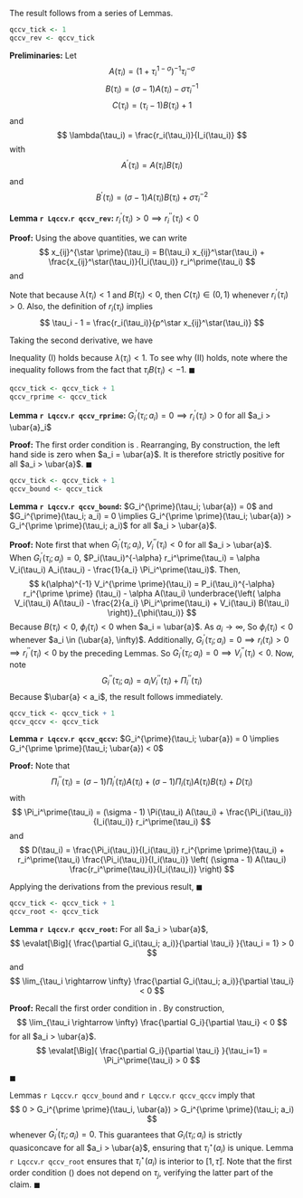 The result follows from a series of Lemmas.

```r
qccv_tick <- 1
qccv_rev <- qccv_tick
```

**Preliminaries:** Let
$$
A(\tau_i) = \left( 1 + \tau_i^{1-\sigma} \right)^{-1} \tau_i^{-\sigma}
$$
$$
B(\tau_i) = (\sigma - 1) A(\tau_i) - \sigma \tau_i^{-1}
$$
$$
C(\tau_i) = (\tau_i - 1) B(\tau_i) + 1
$$
and
$$
\lambda(\tau_i) = \frac{r_i(\tau_i)}{I_i(\tau_i)}
$$
with
$$
A^\prime(\tau_i) = A(\tau_i) B(\tau_i)
$$
and
$$
B^\prime(\tau_i) = (\sigma - 1) A(\tau_i) B(\tau_i) + \sigma \tau_i^{-2}
$$

**Lemma `r Lqccv`.`r qccv_rev`:** $r_i^\prime(\tau_i) > 0 \implies r_i^{\prime \prime}(\tau_i) < 0$

**Proof:** Using the above quantities, we can write
$$
x_{ij}^{\star \prime}(\tau_i) = B(\tau_i) x_{ij}^\star(\tau_i) + \frac{x_{ij}^\star(\tau_i)}{I_i(\tau_i)} r_i^\prime(\tau_i)
$$
and 
\begin{align*}
r_i^\prime(\tau_i) &= (\tau_i - 1) p^\star x_{ij}^{\star \prime}(\tau_i) + p^\star x_{ij}^\star(\tau_i) \\
r_i^\prime(\tau_i) &= B(\tau_i) r_i(\tau_i) + \lambda(\tau_i) r_i^\prime(\tau_i) + p^\star x_{ij}^\star(\tau_i) \\
(1 - \lambda(\tau_i)) r_i^\prime(\tau_i) &= B(\tau_i) r_i(\tau_i) + p^\star x_{ij}^\star(\tau_i) \\
(\tau_i - 1) (1 - \lambda(\tau_i)) r_i^\prime(\tau_i) &= (\tau_i - 1) B(\tau_i) r_i(\tau_i) + r_i(\tau_i) \\
(\tau_i - 1) (1 - \lambda(\tau_i)) r_i^\prime(\tau_i) &= r_i(\tau_i) \left( (\tau_i - 1) B(\tau_i) + 1 \right) \\
(\tau_i - 1) (1 - \lambda(\tau_i)) r_i^\prime(\tau_i) &= r_i(\tau_i) C(\tau_i)
\end{align*}

Note that because $\lambda(\tau_i) < 1$ and $B(\tau_i) < 0$, then $C(\tau_i) \in (0, 1)$ whenever $r_i^\prime(\tau_i) > 0$. Also, the definition of $r_i(\tau_i)$ implies
$$
\tau_i - 1 = \frac{r_i(\tau_i)}{p^\star x_{ij}^\star(\tau_i)}
$$

Taking the second derivative, we have
\begin{align*}
(\tau_i - 1) (1 - \lambda(\tau_i)) r_i^{\prime \prime}(\tau_i) =& - \left( (1 - \lambda(\tau_i)) r_i^\prime(\tau_i) - (\tau_i - 1) \lambda^\prime(\tau_i) r_i^\prime(\tau_i) \right) + C(\tau_i) r_i^\prime(\tau_i) + C^\prime(\tau_i) r_i(\tau_i) \\
=& - \left( (1 - \lambda(\tau_i)) r_i^\prime(\tau_i) - (\tau_i - 1) (1 - \lambda(\tau_i)) r_i^\prime(\tau_i)^2 I_i(\tau_i)^{-1} \right) + C(\tau_i) r_i^\prime(\tau_i) + C^\prime(\tau_i) r_i(\tau_i) \\
=& - (1 - \lambda(\tau_i)) r_i^\prime(\tau_i) \left( 1 - (\tau_i - 1) I_i(\tau_i)^{-1} r_i^\prime(\tau_i) \right) + C(\tau_i) r_i^\prime(\tau_i) + C^\prime(\tau_i) r_i(\tau_i) \\
=& - (1 - \lambda(\tau_i)) r_i^\prime(\tau_i) \left( 1 - \lambda(\tau_i) \frac{r_i^\prime(\tau_i)}{p^\star x_{ij}^\star(\tau_i)} \right) + C(\tau_i) r_i^\prime(\tau_i) + C^\prime(\tau_i) r_i(\tau_i) \\
=& - (1 - \lambda(\tau_i)) r_i^\prime(\tau_i) \left( 1 - \lambda(\tau_i) \frac{C(\tau_i)}{(1 - \lambda(\tau_i))} \right) + C(\tau_i) r_i^\prime(\tau_i) + C^\prime(\tau_i) r_i(\tau_i) \\
=& - r_i^\prime(\tau_i) \left( 1 - (1 - C(\tau_i)) \lambda(\tau_i) \right) + C(\tau_i) r_i^\prime(\tau_i) + C^\prime(\tau_i) r_i(\tau_i) \\
=& \underbrace{- r_i^\prime(\tau_i) \left( 1 - (1 - C(\tau_i)) \lambda(\tau_i) \right) + C(\tau_i) r_i^\prime(\tau_i)}_{<0 \text{ (I)}} + \underbrace{C^\prime(\tau_i) r_i(\tau_i)}_{<0 \text{ (II)}}
\end{align*}

Inequality (I) holds because $\lambda(\tau_i) < 1$. To see why (II) holds, note
\begin{align*}
\tau_i C^\prime(\tau_i) &= \tau_i (\tau_i - 1) B^\prime(\tau_i) + \tau_i B(\tau_i) \\
&= (\tau_i - 1) \tau_i \left( (\sigma - 1) A(\tau_i) B(\tau_i) + \sigma \tau_i^{-2} \right) + \tau_i \left( (\sigma - 1) A(\tau_i) - \sigma \tau_i^{-1} \right) \\
&= (\sigma - 1) \tau_i A(\tau_i) \tau_i B(\tau_i) + \sigma - \tau_i B^\prime(\tau_i) + (\sigma - 1) \tau_i A(\tau_i) - \sigma \\
&= (\sigma - 1) \tau_i A(\tau_i) \underbrace{\left( \tau_i B(\tau_i) + 1 \right)}_{<0} - \tau_i B^\prime(\tau_i)
\end{align*}
where the inequality follows from the fact that $\tau_i B(\tau_i) < -1$. $\blacksquare$

```r
qccv_tick <- qccv_tick + 1
qccv_rprime <- qccv_tick
```

**Lemma `r Lqccv`.`r qccv_rprime`:** $G_i^\prime(\tau_i; a_i) = 0 \implies r_i^{\prime}(\tau_i) > 0$ for all $a_i > \ubar{a}_i$

**Proof:** The first order condition is
\begin{equation} \label{eq:Gfoc}
0 = - \alpha a_i V_i(\tau_i) A(\tau_i) + a_i r_i^\prime(\tau_i) P_i(\tau_i)^{-\alpha} + \Pi_i^\prime(\tau_i)
\end{equation}.
Rearranging,
\begin{align*}
\alpha a_i V_i(\tau_i) A(\tau_i) - \Pi_i^\prime(\tau_i) &= a_i r_i^\prime(\tau_i) P_i(\tau_i)^{-\alpha} \\
\underbrace{ \frac{P_i(\tau_i)^\alpha}{a_i} \left( \alpha a_i V_i(\tau_i) A(\tau_i) - \Pi_i^\prime(\tau_i) \right)}_{>0} &= r_i^\prime(\tau_i)
\end{align*}
By construction, the left hand side is zero when $a_i = \ubar{a}$. It is therefore strictly positive for all $a_i > \ubar{a}$. $\blacksquare$

```r
qccv_tick <- qccv_tick + 1
qccv_bound <- qccv_tick
```

**Lemma `r Lqccv`.`r qccv_bound`:** $G_i^{\prime}(\tau_i; \ubar{a}) = 0$ and $G_i^{\prime}(\tau_i; a_i) = 0 \implies G_i^{\prime \prime}(\tau_i; \ubar{a}) > G_i^{\prime \prime}(\tau_i; a_i)$ for all $a_i > \ubar{a}$.

**Proof:** Note first that when $G_i^{\prime}(\tau_i; a_i)$, $V_i^{\prime \prime}(\tau_i) < 0$ for all $a_i > \ubar{a}$. 
\begin{align*}
k(\alpha)^{-1} V_i^{\prime \prime}(\tau_i) &= P_i(\tau_i)^{-\alpha} r_i^{\prime \prime} (\tau_i) - \alpha A(\tau_i) \left( V_i^\prime(\tau_i) + V_i(\tau_i) B(\tau_i) + r_i^\prime(\tau_i) P_i(\tau_i)^{-\alpha} \right) \\
&= P_i(\tau_i)^{-\alpha} r_i^{\prime \prime} (\tau_i) - \alpha A(\tau_i) \left( 2 r_i^\prime(\tau_i) P_i(\tau_i)^{-\alpha} - \alpha V_i(\tau_i) A(\tau_i) + V_i(\tau_i) B(\tau_i) \right)
\end{align*}
When $G_i^{\prime}(\tau_i; a_i) = 0$, $P_i(\tau_i)^{-\alpha} r_i^\prime(\tau_i) = \alpha V_i(\tau_i) A_i(\tau_i) - \frac{1}{a_i} \Pi_i^\prime(\tau_i)$. Then, 
$$
k(\alpha)^{-1} V_i^{\prime \prime}(\tau_i) = P_i(\tau_i)^{-\alpha} r_i^{\prime \prime} (\tau_i) - \alpha A(\tau_i) \underbrace{\left( \alpha V_i(\tau_i) A(\tau_i) - \frac{2}{a_i} \Pi_i^\prime(\tau_i) + V_i(\tau_i) B(\tau_i) \right)}_{\phi(\tau_i)}
$$
Because $B(\tau_i) < 0$, $\phi_i(\tau_i) < 0$ when $a_i = \ubar{a}$. As $a_i \rightarrow \infty$, 
\begin{align*}
\phi(\tau_i) \rightarrow & \alpha V_i(\tau_i) A(\tau_i) + V_i(\tau_i) B(\tau_i) \\
=& \alpha V_i(\tau_i) A(\tau_i) + V_i(\tau_i) \left( (\sigma - 1) A(\tau_i) - \sigma \tau_i^{-1} \right) \\
<& V_i(\tau_i) \left( \sigma A(\tau_i) - \sigma \tau_i^{-1} \right) < 0
\end{align*}
So $\phi_i(\tau_i) < 0$ whenever $a_i \in (\ubar{a}, \infty)$. Additionally, $G_i^{\prime}(\tau_i; a_i) = 0 \implies r_i(\tau_i) > 0 \implies r_i^{\prime \prime} (\tau_i) < 0$ by the preceding Lemmas. So $G_i^{\prime}(\tau_i; a_i) = 0 \implies V_i^{\prime \prime}(\tau_i) < 0$. Now, note
$$
G_i^{\prime \prime}(\tau_i; a_i) = a_i V_i^{\prime \prime}(\tau_i) + \Pi_i^{\prime \prime}(\tau_i)
$$
Because $\ubar{a} < a_i$, the result follows immediately. 

```r
qccv_tick <- qccv_tick + 1
qccv_qccv <- qccv_tick
```

**Lemma `r Lqccv`.`r qccv_qccv`:** $G_i^{\prime}(\tau_i; \ubar{a}) = 0 \implies G_i^{\prime \prime}(\tau_i; \ubar{a}) < 0$

**Proof:** Note that 
$$
\Pi_i^{\prime \prime}(\tau_i) = (\sigma - 1) \Pi_i^\prime(\tau_i) A(\tau_i) + (\sigma - 1) \Pi_i(\tau_i) A(\tau_i) B(\tau_i) + D(\tau_i)
$$
with
$$
\Pi_i^\prime(\tau_i) = (\sigma - 1) \Pi(\tau_i) A(\tau_i) + \frac{\Pi_i(\tau_i)}{I_i(\tau_i)} r_i^\prime(\tau_i)
$$
and 
$$
D(\tau_i) = \frac{\Pi_i(\tau_i)}{I_i(\tau_i)} r_i^{\prime \prime}(\tau_i) + r_i^\prime(\tau_i) \frac{\Pi_i(\tau_i)}{I_i(\tau_i)} \left( (\sigma - 1) A(\tau_i) \frac{r_i^\prime(\tau_i)}{I_i(\tau_i)} \right)
$$

Applying the derivations from the previous result,
\begin{align*}
G_i^{\prime \prime}(\tau_i; \ubar{a}) =& \ubar{a} V_i^{\prime \prime}(\tau_i) + \Pi_i^{\prime \prime}(\tau_i) \\
=& \ubar{a} k(\alpha) \left( P_i(\tau_i)^{-\alpha} r_i^{\prime \prime} (\tau_i) - \alpha A(\tau_i) \left( V_i(\tau_i) B(\tau_i) - \alpha V_i(\tau_i) A(\tau_i) \right) \right) + \\ 
& (\sigma - 1) \Pi_i^\prime(\tau_i) A(\tau_i) + (\sigma - 1) \Pi_i(\tau_i) A(\tau_i) B(\tau_i) + D(\tau_i) \\
=& \ubar{a} k(\alpha) \left( P_i(\tau_i)^{-\alpha} r_i^{\prime \prime} (\tau_i) - \Pi_i^\prime(\tau_i) B(\tau_i) + \alpha A(\tau_i) \Pi_i^\prime(\tau_i) \right) + \\
& (\sigma - 1) \Pi_i^\prime(\tau_i) A(\tau_i) + \Pi_i^\prime(\tau_i) B(\tau_i) + D(\tau_i) \\
=& \ubar{a} k(\alpha)  P_i(\tau_i)^{-\alpha} r_i^{\prime \prime} (\tau_i) + \ubar{a} k(\alpha) \Pi_i^\prime(\tau_i) \left( \alpha A(\tau_i) - B(\tau_i) \right) + \\
& \Pi_i^\prime(\tau_i) \left( (\sigma - 1) A(\tau_i) + B(\tau_i) \right) + D(\tau_i) \\
=& \ubar{a} k(\alpha)  P_i(\tau_i)^{-\alpha} r_i^{\prime \prime} (\tau_i) + \underbrace{(\sigma - 1) (p^{\alpha} (1 - p^{-1}))}_{=\beta < 1} \left( \alpha A(\tau_i) - B(\tau_i) \right) + \\
& \Pi_i^\prime(\tau_i) \left( (\sigma - 1) A(\tau_i) + B(\tau_i) \right) + D(\tau_i) \\
<& \ubar{a} k(\alpha)  P_i(\tau_i)^{-\alpha} r_i^{\prime \prime} (\tau_i) + \left( A(\tau_i) - B(\tau_i) \right) + \Pi_i^\prime(\tau_i) \left( (\sigma - 1) A(\tau_i) + B(\tau_i) \right) \\
=& \ubar{a} k(\alpha)  P_i(\tau_i)^{-\alpha} r_i^{\prime \prime} (\tau_i) + \Pi_i^\prime(\tau_i) \left( \sigma A(\tau_i) + B(\tau_i) \right) < 0
\end{align*}
$\blacksquare$

```r
qccv_tick <- qccv_tick + 1
qccv_root <- qccv_tick
```

**Lemma `r Lqccv`.`r qccv_root`:** For all $a_i > \ubar{a}$,
$$
\evalat[\Big]{ \frac{\partial G_i(\tau_i; a_i)}{\partial \tau_i} }{\tau_i = 1} > 0
$$
and
$$
\lim_{\tau_i \rightarrow \infty} \frac{\partial G_i(\tau_i; a_i)}{\partial \tau_i} < 0
$$

**Proof:** Recall the first order condition in \ref{eq:Gfoc}. By construction, 
$$
\lim_{\tau_i \rightarrow \infty} \frac{\partial G_i}{\partial \tau_i} < 0
$$
for all $a_i > \ubar{a}$. 
$$
\evalat[\Big]{ \frac{\partial G_i}{\partial \tau_i} }{\tau_i=1} = \Pi_i^\prime(\tau_i) > 0
$$

$\blacksquare$

Lemmas `r Lqccv`.`r qccv_bound` and `r Lqccv`.`r qccv_qccv` imply that 
$$
0 > G_i^{\prime \prime}(\tau_i, \ubar{a}) > G_i^{\prime \prime}(\tau_i; a_i)
$$
whenever $G_i^\prime(\tau_i; a_i) = 0$. This guarantees that $G_i(\tau_i; a_i)$ is strictly quasiconcave for all $a_i > \ubar{a}$, ensuring that $\tau_i^\star(a_i)$ is unique. Lemma `r Lqccv`.`r qccv_root` ensures that $\tau_i^\star(a_i)$ is interior to $[1, \bar{\tau}]$. Note that the first order condition (\ref{eq:Gfoc}) does not depend on $\tau_j$, verifying the latter part of the claim. $\blacksquare$

